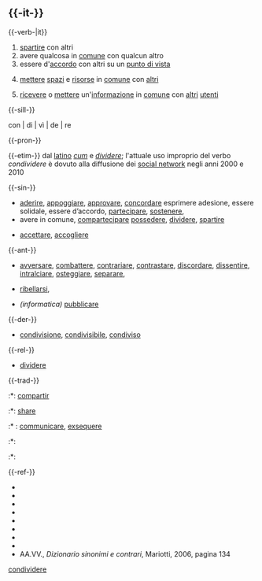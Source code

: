 == {{-it-}} ==
{{-verb-|it}}
{{Transitivo|it}}
{{Pn|c}} 
# [[spartire]] con altri
# avere qualcosa in [[comune]] con qualcun altro
# essere d'[[accordo]] con altri su un [[punto di vista]]
# {{Term|filosofia|it}} {{Term|economia|it}} [[mettere]] [[spazi]] e [[risorse]] in [[comune]] con [[altri]]
# {{Term|informatica|it}} [[ricevere]] o [[mettere]] un'[[informazione]] in [[comune]] con [[altri]] [[utenti]]

{{-sill-}} 
; con | di | vì | de | re

{{-pron-}}
{{IPA|/kondiˈvidere/}}

{{-etim-}}
dal [[latino]] ''[[cum]]'' e ''[[dividere]]''; l'attuale uso improprio del verbo ''condividere'' è dovuto alla diffusione dei [[social network]] negli anni 2000 e 2010

{{-sin-}}
* [[aderire]], [[appoggiare]], [[approvare]], [[concordare]] esprimere adesione, essere solidale, essere d’accordo,  [[partecipare]], [[sostenere]],  
*avere in comune, [[compartecipare]] [[possedere]], [[dividere]], [[spartire]]
* {{Est}} {{Fig}} [[accettare]], [[accogliere]]

{{-ant-}}
*[[avversare]], [[combattere]], [[contrariare]], [[contrastare]], [[discordare]], [[dissentire]], [[intralciare]], [[osteggiare]],   [[separare]], 
* {{Est}} {{Fig}} [[ribellarsi]], 
*''(informatica)'' [[pubblicare]]

{{-der-}}
* [[condivisione]], [[condivisibile]], [[condiviso]]

{{-rel-}}
* [[dividere]]

{{-trad-}}
{{Trad1|dividere, spartire}}
:*{{ca}}: [[compartir]]
:*{{en}}: [[share]]
:* {{la}}: [[communicare]], [[exsequere]] 
{{Trad2}}

{{Trad1|avere qualcosa in comune}}
:*{{en}}: <!-- inserisci qui la/le traduzione/ni nelle altre lingue -->
{{Trad2}}

{{Trad1|avere lo stesso punto di vista}}
:*{{en}}: <!-- inserisci qui la/le traduzione/ni nelle altre lingue -->
{{Trad2}}

{{-ref-}}
* {{Fonte|trec}}
* {{Fonte|hoep}}
* {{Fonte|sape}}
* {{Fonte|sabco}}
* {{Fonte|dizit}}
* {{Fonte|gar}}
* {{Fonte|sin-co}}
* {{Fonte|dem}}
*AA.VV., ''Dizionario sinonimi e contrari'', Mariotti, 2006, pagina 134

[[Categoria:Internet-IT|condividere]]

